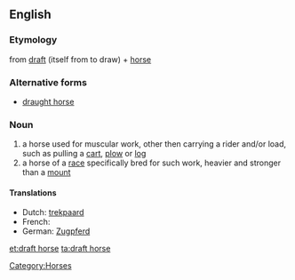 ==English==
===Etymology===
from [[draft]] (itself from to draw) + [[horse]]

===Alternative forms===
*[[draught horse]]

===Noun===
{{en-noun|sg=[[draft]] [[horse]]}}

#a horse used for muscular work, other then carrying a rider and/or load, such as pulling a [[cart]], [[plow]] or [[log]]
#a horse of a [[race]] specifically bred for such work, heavier and stronger than a [[mount]]

====Translations====
* Dutch: [[trekpaard]] {{n}}
* French: {{t-|fr|cheval de trait|n}}
* German: [[Zugpferd]] {{n}}

[[Category:Horses]]

[[et:draft horse]]
[[ta:draft horse]]